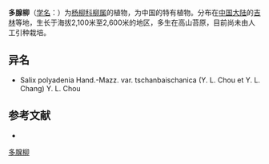{{Speciesbox
| name = 多腺柳
| status = 
| status_system = 
| image =
| genus = Salix
| species = polyadenia
| authority = Hand.-Mazz.
| subdivision_ranks =[[变种|变种]]
| subdivision =
* 多腺柳 ''S. p.'' var. ''polyadenia''
* [[长白柳|长白柳]] ''S. p.'' var. ''tschanbaischanica''
}}

'''多腺柳'''（[[学名|学名]]：{{lang|la|''Salix polyadenia''}}）为[[杨柳科|杨柳科]][[柳属|柳属]]的植物，为中国的特有植物。分布在[[中国大陆|中国大陆]]的[[吉林|吉林]]等地，生长于海拔2,100米至2,600米的地区，多生在高山苔原，目前尚未由人工引种栽培。

== 异名 ==
* Salix polyadenia Hand.-Mazz. var. tschanbaischanica (Y. L. Chou et Y. L. Chang) Y. L. Chou

== 参考文献 ==
<div class="references-small">
* {{cite web| url =http://www.bioinfo.cn/db05/KmzwSpecies.php?action=view&id=20554| title =多腺柳（原变种）| work =《中国高等植物数据库全库》| publisher =中国科学院微生物研究所| author =昆明植物研究所| accessdate =2009-02-25| deadurl =yes| archiveurl =https://web.archive.org/web/20160305022746/http://www.bioinfo.cn/db05/KmzwSpecies.php?action=view&id=20554| archivedate =2016-03-05}}
</div>
{{Taxonbar|from=Q10932955}}

[[Category:柳属|多腺柳]]


{{植物小作品}}